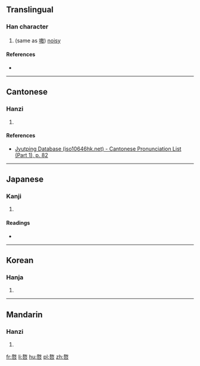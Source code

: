 ==Translingual==

===Han character===
{{Han char|rn=30|rad=口|as=11|sn=14|four=|canj=GKR,QKR|ids=⿱敖口}}

# (same as [[嗷]]) [[noisy]]

====References====
* {{Han ref|kx=0204.160|dkj=04143|dj=0426.360|hdz=10664.050|uh=55F8|ud=22008}}

----

==Cantonese==

===Hanzi===
{{yue-hanzi|jyut=[[ngou4]], [[ou4]]|y=ngou4, ou4}}

# {{defn|lang=yue|sort=口11}}

====References====
*[http://www.iso10646hk.net/jp/document/download.jsp Jyutping Database (iso10646hk.net) - Cantonese Pronunciation List (Part 1), p. 82]

----

==Japanese==

===Kanji===
{{ja-kanji|grade=|rs=口11}}

# {{defn|lang=ja|sort=口11}}

====Readings====
* {{ja-readings|on=[[ごう]] (gō)|kun=}}

----

==Korean==

===Hanja===
{{ko-hanja|hangeul=오|rv=o|mr=o}}

# {{defn|lang=ko|sort=口11}}

----

==Mandarin==

===Hanzi===
{{cmn-hanzi|pin=[[áo]] ([[ao2]])|wg=ao<sup>2</sup>}}

# {{defn|lang=cmn|sort=口11}}

[[fr:嗸]]
[[li:嗸]]
[[hu:嗸]]
[[pl:嗸]]
[[zh:嗸]]